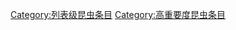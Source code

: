 {{emptycat}}
{{昆虫条目统计表}}

[[Category:列表级昆虫条目|Category:列表级昆虫条目]]
[[Category:高重要度昆虫条目|Category:高重要度昆虫条目]]
